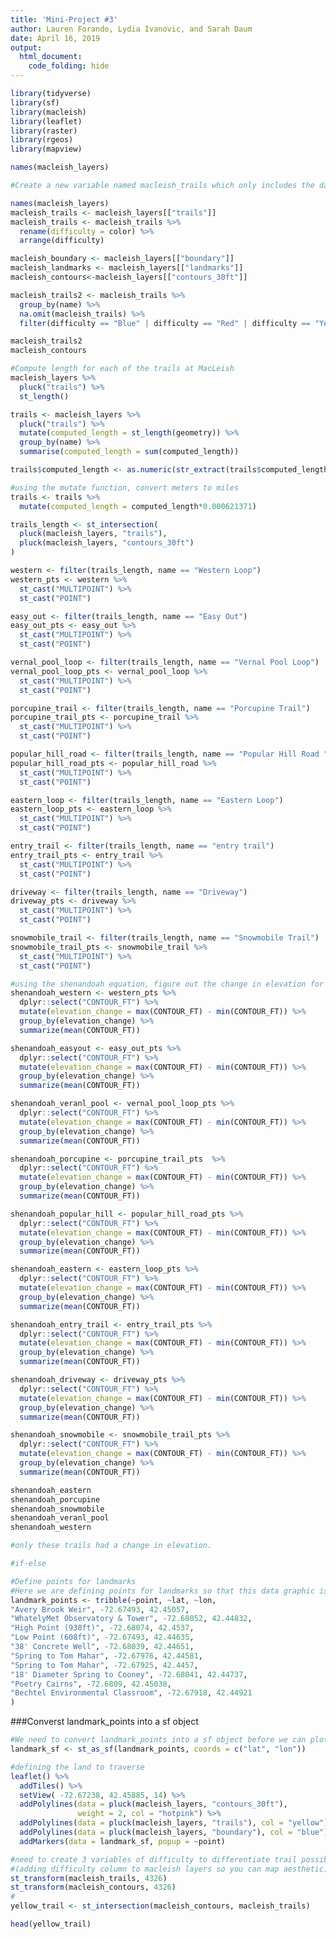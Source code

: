 ```yaml
---
title: 'Mini-Project #3'
author: Lauren Forando, Lydia Ivanovic, and Sarah Daum
date: April 16, 2019
output: 
  html_document:
    code_folding: hide
---
```

```r
library(tidyverse)
library(sf)
library(macleish)
library(leaflet)
library(raster)
library(rgeos)
library(mapview)
```

```r
names(macleish_layers)
```

```r
#Create a new variable named macleish_trails which only includes the data about the trails and arranges them by difficulty. Color was renamed to 'difficulty' for easier understanding and explanation. We decided to only look at trails where there is a 'difficulty' already given, so any trails with N/A for difficulty were omitted as well as roads and the snowmobile trail.

names(macleish_layers)
macleish_trails <- macleish_layers[["trails"]]
macleish_trails <- macleish_trails %>% 
  rename(difficulty = color) %>%
  arrange(difficulty)

macleish_boundary <- macleish_layers[["boundary"]]
macleish_landmarks <- macleish_layers[["landmarks"]]
macleish_contours<-macleish_layers[["contours_30ft"]]

macleish_trails2 <- macleish_trails %>% 
  group_by(name) %>%
  na.omit(macleish_trails) %>%
  filter(difficulty == "Blue" | difficulty == "Red" | difficulty == "Yellow" | difficulty == "White")

macleish_trails2
macleish_contours

```

```r
#Compute length for each of the trails at MacLeish
macleish_layers %>% 
  pluck("trails") %>% 
  st_length()

trails <- macleish_layers %>% 
  pluck("trails") %>% 
  mutate(computed_length = st_length(geometry)) %>%
  group_by(name) %>%
  summarise(computed_length = sum(computed_length)) 

trails$computed_length <- as.numeric(str_extract(trails$computed_length, "[0-9]+"))

#using the mutate function, convert meters to miles
trails <- trails %>%
  mutate(computed_length = computed_length*0.000621371)

```

```r
trails_length <- st_intersection(
  pluck(macleish_layers, "trails"), 
  pluck(macleish_layers, "contours_30ft")
)

western <- filter(trails_length, name == "Western Loop")
western_pts <- western %>% 
  st_cast("MULTIPOINT") %>% 
  st_cast("POINT")

easy_out <- filter(trails_length, name == "Easy Out")
easy_out_pts <- easy_out %>% 
  st_cast("MULTIPOINT") %>% 
  st_cast("POINT")

vernal_pool_loop <- filter(trails_length, name == "Vernal Pool Loop")
vernal_pool_loop_pts <- vernal_pool_loop %>% 
  st_cast("MULTIPOINT") %>% 
  st_cast("POINT")

porcupine_trail <- filter(trails_length, name == "Porcupine Trail")
porcupine_trail_pts <- porcupine_trail %>% 
  st_cast("MULTIPOINT") %>% 
  st_cast("POINT")

popular_hill_road <- filter(trails_length, name == "Popular Hill Road ")
popular_hill_road_pts <- popular_hill_road %>% 
  st_cast("MULTIPOINT") %>% 
  st_cast("POINT")

eastern_loop <- filter(trails_length, name == "Eastern Loop")
eastern_loop_pts <- eastern_loop %>% 
  st_cast("MULTIPOINT") %>% 
  st_cast("POINT")

entry_trail <- filter(trails_length, name == "entry trail")
entry_trail_pts <- entry_trail %>% 
  st_cast("MULTIPOINT") %>% 
  st_cast("POINT")

driveway <- filter(trails_length, name == "Driveway")
driveway_pts <- driveway %>% 
  st_cast("MULTIPOINT") %>% 
  st_cast("POINT")

snowmobile_trail <- filter(trails_length, name == "Snowmobile Trail")
snowmobile_trail_pts <- snowmobile_trail %>% 
  st_cast("MULTIPOINT") %>% 
  st_cast("POINT")
```

```r
#using the shenandoah equation, figure out the change in elevation for each trail
shenandoah_western <- western_pts %>%
  dplyr::select("CONTOUR_FT") %>%
  mutate(elevation_change = max(CONTOUR_FT) - min(CONTOUR_FT)) %>%
  group_by(elevation_change) %>%
  summarize(mean(CONTOUR_FT))

shenandoah_easyout <- easy_out_pts %>%
  dplyr::select("CONTOUR_FT") %>%
  mutate(elevation_change = max(CONTOUR_FT) - min(CONTOUR_FT)) %>%
  group_by(elevation_change) %>%
  summarize(mean(CONTOUR_FT))

shenandoah_veranl_pool <- vernal_pool_loop_pts %>%
  dplyr::select("CONTOUR_FT") %>%
  mutate(elevation_change = max(CONTOUR_FT) - min(CONTOUR_FT)) %>%
  group_by(elevation_change) %>%
  summarize(mean(CONTOUR_FT))

shenandoah_porcupine <- porcupine_trail_pts  %>%
  dplyr::select("CONTOUR_FT") %>%
  mutate(elevation_change = max(CONTOUR_FT) - min(CONTOUR_FT)) %>%
  group_by(elevation_change) %>%
  summarize(mean(CONTOUR_FT))

shenandoah_popular_hill <- popular_hill_road_pts %>%
  dplyr::select("CONTOUR_FT") %>%
  mutate(elevation_change = max(CONTOUR_FT) - min(CONTOUR_FT)) %>%
  group_by(elevation_change) %>%
  summarize(mean(CONTOUR_FT))

shenandoah_eastern <- eastern_loop_pts %>%
  dplyr::select("CONTOUR_FT") %>%
  mutate(elevation_change = max(CONTOUR_FT) - min(CONTOUR_FT)) %>%
  group_by(elevation_change) %>%
  summarize(mean(CONTOUR_FT))

shenandoah_entry_trail <- entry_trail_pts %>%
  dplyr::select("CONTOUR_FT") %>%
  mutate(elevation_change = max(CONTOUR_FT) - min(CONTOUR_FT)) %>%
  group_by(elevation_change) %>%
  summarize(mean(CONTOUR_FT))

shenandoah_driveway <- driveway_pts %>%
  dplyr::select("CONTOUR_FT") %>%
  mutate(elevation_change = max(CONTOUR_FT) - min(CONTOUR_FT)) %>%
  group_by(elevation_change) %>%
  summarize(mean(CONTOUR_FT))

shenandoah_snowmobile <- snowmobile_trail_pts %>%
  dplyr::select("CONTOUR_FT") %>%
  mutate(elevation_change = max(CONTOUR_FT) - min(CONTOUR_FT)) %>%
  group_by(elevation_change) %>%
  summarize(mean(CONTOUR_FT))

shenandoah_eastern
shenandoah_porcupine
shenandoah_snowmobile
shenandoah_veranl_pool
shenandoah_western

#only these trails had a change in elevation. 
```

```r
#if-else
```

```r
#Define points for landmarks
#Here we are defining points for landmarks so that this data graphic is interactive and users can see where landmarks are (and on what trail path) at MacLeish.
landmark_points <- tribble(~point, ~lat, ~lon,
"Avery Brook Weir", -72.67493, 42.45057,
"WhatelyMet Observatory & Tower", -72.68052, 42.44832,
"High Point (938ft)", -72.68074, 42.4537,
"Low Point (608ft)", -72.67493, 42.44635,
"38' Concrete Well", -72.68039, 42.44651,
"Spring to Tom Mahar", -72.67976, 42.44581,
"Spring to Tom Mahar", -72.67925, 42.4457,
"18' Diameter Spring to Cooney", -72.68041, 42.44737,
"Poetry Cairns", -72.6809, 42.45038,
"Bechtel Environmental Classroom", -72.67918, 42.44921
)
```  

###Converst landmark_points into a sf object
```r
#We need to convert landmark_points into a sf object before we can plot it using leaflet().
landmark_sf <- st_as_sf(landmark_points, coords = c("lat", "lon"))
```

```r
#defining the land to traverse
leaflet() %>%
  addTiles() %>%
  setView( -72.67238, 42.45885, 14) %>%
  addPolylines(data = pluck(macleish_layers, "contours_30ft"), 
               weight = 2, col = "hotpink") %>%
  addPolylines(data = pluck(macleish_layers, "trails"), col = "yellow") %>%
  addPolylines(data = pluck(macleish_layers, "boundary"), col = "blue") %>%
  addMarkers(data = landmark_sf, popup = ~point)
```

```r
#need to create 3 variables of difficulty to differentiate trail possibilites for varying visitors
#(adding difficulty column to macleish layers so you can map aesthetic)
st_transform(macleish_trails, 4326)
st_transform(macleish_contours, 4326)
#
yellow_trail <- st_intersection(macleish_contours, macleish_trails)
```

```r
head(yellow_trail)
```

